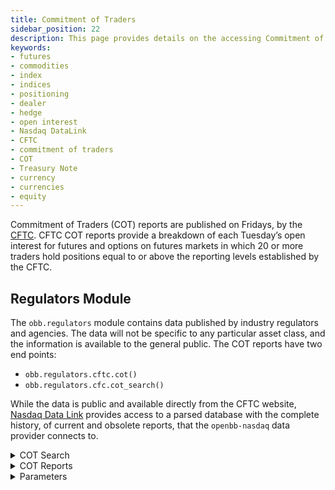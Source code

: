 ```yaml
---
title: Commitment of Traders
sidebar_position: 22
description: This page provides details on the accessing Commitment of Traders reports with the OpenBB Platform, published by the CFTC weekly. This guide provides examples for using the combinations of parameters used to get aspects of the report's data.
keywords:
- futures
- commodities
- index
- indices
- positioning
- dealer
- hedge
- open interest
- Nasdaq DataLink
- CFTC
- commitment of traders
- COT
- Treasury Note
- currency
- currencies
- equity
---
```



<HeadTitle title="Commitment of Traders - Usage | OpenBB Platform Docs" />

Commitment of Traders (COT) reports are published on Fridays, by the [CFTC](https://www.cftc.gov/MarketReports/CommitmentsofTraders/index.htm). CFTC COT reports provide a breakdown of each Tuesday’s open interest for futures and options on futures markets in which 20 or more traders hold positions equal to or above the reporting levels established by the CFTC.

## Regulators Module

The `obb.regulators` module contains data published by industry regulators and agencies. The data will not be specific to any particular asset class, and the information is available to the general public. The COT reports have two end points:

- `obb.regulators.cftc.cot()`
- `obb.regulators.cfc.cot_search()`

While the data is public and available directly from the CFTC website, [Nasdaq Data Link](https://data.nasdaq.com/databases/CFTC) provides access to a parsed database with the complete history, of current and obsolete reports, that the `openbb-nasdaq` data provider connects to.

<details>
<summary mdxType="summary">COT Search</summary>

The `obb.regulators.cftc.cot_search()` end point is a curated list of the 100 most common reports. The list can be searched by fuzzy query - i.e., "commodities" - and they are classified under categories and subcategories. Get the whole list with an empty query.

```python
reports = obb.regulators.cftc.cot_search().to_df()
```

The major US indices - S&P 500, Nasdaq 100, Dow Jones Industrial Average, Russell 1000 & 2000, VIX, Bloomberg Commodity Index, etc. - are categorized as "Index".

```python
reports[reports["category"] == "Index"]
```

</details>

<details>
<summary mdxType="summary">COT Reports</summary>

There is a default report, Two-Year Treasury Note Futures, which has the code: `042601`. Where available, like the two-year note, the futures continuation symbol (ZT=F) can be used instead of the code. The name can also be used:

```python
zt = obb.regulators.cftc.cot("Two-Year Treasury Note Futures (CBT)").to_df()

zt.iloc[-1]
```

|                               |   2023-11-14 |
|:------------------------------|----------------:|
| open_interest                 |           4274379 |
| noncommercial_long            |      427897           |
| noncommercial_short           |           1827558 |
| noncommercial_spreads         |      121573           |
| commercial_long               |           3456965 |
| commercial_short              |           2188950 |
| total_long                    |           4006435 |
| total_short                   |          4138081  |
| nonreportable_positions_long  |      267944           |
| nonreportable_positions_short |      136297           |

:::note
Look up reports not listed under `obb.regulators.cftc.cot_search()` by using the Nasdaq Data Link code for the series. Refer to their documentation for a complete list.
:::

</details>

<details>
<summary mdxType="summary">Parameters</summary>

There are parameters that will alter the type of report returned.

:::note
Not every combination of parameters is valid for all reports. An error will be raised when parameters are invalid.
:::

<details>
<summary mdxType="summary">`data_type`</summary>

The `data_type` changes what is returned, futures or futures and options.

- `F` (futures only)

- `FO` (futures and options)

- `CITS` (Commodity Index Trader Supplemental - only valid for commodities.)

The Supplemental report includes 13 select agricultural commodity contracts for combined futures and options positions. Supplemental reports break down the reportable open interest positions into three trader classifications:

- Non-Commercial
- Commercial
- Index Traders

The example below is the CITS report for corn futures.

```python
zc_cits =  obb.regulators.cftc.cot("ZC=F", data_type="CITS").to_df()

zc_cits.iloc[-1]
```

|                                        |   2023-11-14 |
|:---------------------------------------|----------------------:|
| open_interest_all                            |            1837197 |
| noncommercial_positions_long_all_no_cit      |      125917           |
| noncommercial_positions_short_all_no_cit     |      322629           |
| noncommercial_positions_spreading_all_no_cit |      564330           |
| commercial_positions_long_all_no_cit         |      591691           |
| commercial_positions_short_all_no_cit        |      602447           |
| total_reportable_positions_long_all          |           1635294 |
| total_reportable_positions_short_all         |           1612623 |
| nonreportable_positions_long_all             |      201904           |
| nonreportable_positions_short_all            |      224575           |
| positions_long_cit                           |      353355           |
| positions_short_cit                          |      123216           |

</details>

<details>
<summary mdxType="summary">`legacy_format`</summary>

When `True`, reports are broken down by exchange. These reports have a futures only report and a combined futures and options report. Legacy reports break down the reportable open interest positions into two classifications: non-commercial and commercial traders.

```python
legacy_zt = obb.regulators.cftc.cot("ZT=F", legacy_format=True).to_df()

legacy_zt.iloc[-1]
```

|                          |   2023-11-14 |
|:-------------------|----------------:|
| open_interest            |           4274379 |
| dealer_longs             |      138114           |
| dealer_shorts            |      367211           |
| dealer_spreads           |       37152           |
| asset_manager_longs      |           1893280 |
| asset_manager_shorts     |      504752           |
| asset_manager_spreads    |      297009           |
| leveraged_funds_longs    |      968702           |
| leveraged_funds_shorts   |           2595004   |
| leveraged_funds_spreads  |      133108           |
| other_reportable_longs   |      507457           |
| other_reportable_shorts  |      172232           |
| other_reportable_spreads |       31614           |
| total_reportable_longs   |           4006435 |
| total_reportable_shorts  |           4138081 |
| non_reportable_longs     |      267944           |
| non_reportable_shorts    |      136298           |

</details>

<details>
<summary mdxType="summary">`report_type`</summary>

The `report_type` parameter has four choices:

- `ALL`
- `CHG` (change in positions)
- `OLD`(old crop years)
- `OTR` (other crop years)

For selected commodities where there is a well-defined marketing season or crop year, the COT data are broken down by "old" and "other" crop years. The "Major Markets for Which the COT Data Is Shown by Crop Year" table (shown below) lists those commodities and the first and last futures of the marketing season or crop year. In order not to disclose positions in a single future near its expiration, on the first business day of the month of the last future in an "old" crop year, the data for that last future is combined with the data for the next crop year and is shown as "old" crop futures. An example is CBOT wheat, where the first month of the crop year is July and the last month of the prior crop year is May. On May 3, 2004, positions in the May 2004 futures month were aggregated with positions in the July 2004 through May 2005 futures months and shown as "old" crop futures. Positions in all subsequent wheat futures months were shown as "other."

For the "old" and "other" figures, spreading is calculated for equal long and short positions within a crop year. If a non-commercial trader holds a long position in an "old" crop-year future and an equal short position in an "other" crop-year future, the long position will be classified as "long-only" in the "old" crop year and the short position will be classified as "short-only" in the "other" crop year. In this example, in the "all" category, which considers each trader's positions without regard to crop year, that trader's positions will be classified as "spreading." For this reason, summing the "old" and "other" figures for long-only, for short-only, or for spreading will not necessarily equal the corresponding figure shown for "all" futures. Any differences result from traders that spread from an "old" crop-year future to an "other" crop-year future.

</details>

<details>
<summary mdxType="summary">Major Market - COT by Crop Year</summary>

|Market| Commodity | First Future| Last Future|
|:-------|:---------:|:-----:|-----:|
|CBOT| Wheat| 	July 	|May|
|CBOT| Corn| 	December |	September|
|CBOT| Oats |	July 	| May|
|CBOT| Soybeans |	September |August|
|CBOT| Soybean Oil |	October |	September|
|CBOT| Soybean Meal |	October |	September|
|CBOT| Rough Rice| 	September |	July|
|KCBT| Wheat |	July| 	May|
|MGE| Wheat |	September 	|July|
|CME| Lean Hogs |	December 	|October|
|CME| Frozen Pork Bellies |	February| 	August|
|NYBT| Cocoa |	December 	|September|
|NYBT| Coffee C |	December |	September|
|NYBT| Cotton No.2 |	October | July|
|NYBT| Frozen Conc Orange Juice |	January |	November|

</details>

<details>
<summary mdxType="summary">`measure`</summary>

The `measure` parameter has four choices, with `None` as the default state.

- `CR` (concentration ratios)
- `NT` (number of traders)
- `OI` (percent of open interest)
- `CHG` (change in positions - only valid for when `data_type` is 'CITS')

The report shows the percents of open interest held by the largest four and eight reportable traders, without regard to whether they are classified as commercial or non-commercial. The concentration ratios are shown with trader positions computed on a gross long and gross short basis and on a net long or net short basis. The "Net Position" ratios are computed after offsetting each trader’s equal long and short positions. A reportable trader with relatively large, balanced long and short positions in a single market, therefore, may be among the four and eight largest traders in both the gross long and gross short categories, but will probably not be included among the four and eight largest traders on a net basis.

Based on the information contained in the report of futures-and-options combined in the short format, the Supplemental report shows an additional category of “Index Traders” in selected agricultural markets. These traders are drawn from the noncommercial and commercial categories. The noncommercial category includes positions of managed funds, pension funds, and other investors that are generally seeking exposure to a broad index of commodity prices as an asset class in an unleveraged and passively-managed manner. The commercial category includes positions for entities whose trading predominantly reflects hedging of over-the-counter transactions involving commodity indices—for example, a swap dealer holding long futures positions to hedge a short commodity index exposure opposite institutional traders, such as pension funds.

All of these traders—whether coming from the noncommercial or commercial categories—are generally replicating a commodity index by establishing long futures positions in the component markets and then rolling those positions forward from future to future using a fixed methodology. Some traders assigned to the Index Traders category are engaged in other futures activity that could not be disaggregated. As a result, the Index Traders category, which is typically made up of traders with long-only futures positions replicating an index, will include some long and short positions where traders have multi-dimensional trading activities, the preponderance of which is index trading. Likewise, the Index Traders category will not include some traders who are engaged in index trading, but for whom it does not represent a substantial part of their overall trading activity.

</details>

<details>
<summary mdxType="summary">`transform`</summary>

The `transform` parameter modifies the requested report to show the values as the week-over-week difference, rate of change, cumulative, or normalized.  These are standard parameters for all Nasdaq Data Link queries.

- `diff`
- `rdiff`
- `cumul`
- `normalize`

:::info
Explanations in this page are from the explanatory notes on the CFTC's [website](https://www.cftc.gov/MarketReports/CommitmentsofTraders/ExplanatoryNotes/index.htm)
:::

</details>
</details>

